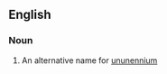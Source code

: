 ==English==

===Noun===
{{en-noun|sg=[[eka-]][[francium]]|-}}

#{{element}} An alternative name for [[ununennium]]